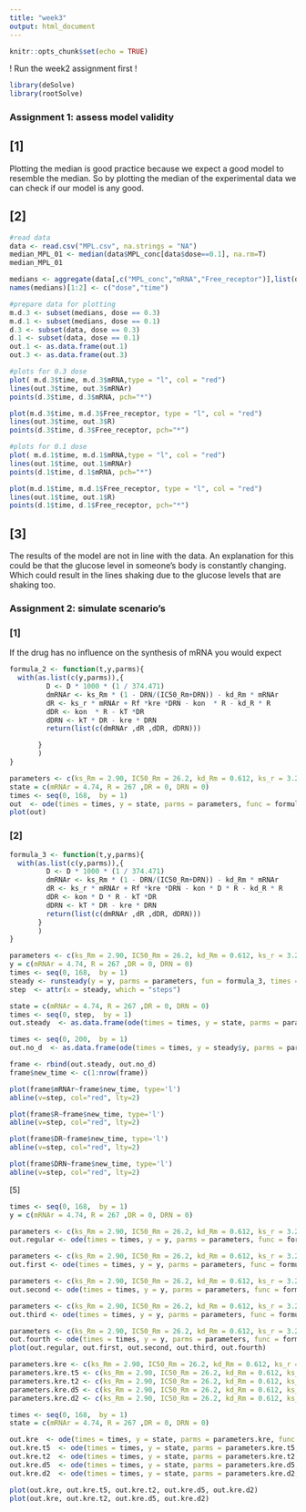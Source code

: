 ```yaml
---
title: "week3"
output: html_document
---
```


```r
knitr::opts_chunk$set(echo = TRUE)
```
! Run the week2 assignment first !
```r
library(deSolve)
library(rootSolve)
```
### Assignment 1: assess model validity

## [1]
Plotting the median is good practice because we expect a good model to resemble the median.
So by plotting the median of the experimental data we can check if our model is any good.


## [2]
```r
#read data
data <- read.csv("MPL.csv", na.strings = "NA")
median_MPL_01 <- median(data$MPL_conc[data$dose==0.1], na.rm=T)
median_MPL_01 

medians <- aggregate(data[,c("MPL_conc","mRNA","Free_receptor")],list(data$dose,data$time), median, na.rm=T)
names(medians)[1:2] <- c("dose","time")

#prepare data for plotting
m.d.3 <- subset(medians, dose == 0.3)
m.d.1 <- subset(medians, dose == 0.1)
d.3 <- subset(data, dose == 0.3)
d.1 <- subset(data, dose == 0.1)
out.1 <- as.data.frame(out.1)
out.3 <- as.data.frame(out.3)

#plots for 0.3 dose
plot( m.d.3$time, m.d.3$mRNA,type = "l", col = "red")
lines(out.3$time, out.3$mRNAr)
points(d.3$time, d.3$mRNA, pch="*")

plot(m.d.3$time, m.d.3$Free_receptor, type = "l", col = "red")
lines(out.3$time, out.3$R)
points(d.3$time, d.3$Free_receptor, pch="*")

#plots for 0.1 dose
plot( m.d.1$time, m.d.1$mRNA,type = "l", col = "red")
lines(out.1$time, out.1$mRNAr)
points(d.1$time, d.1$mRNA, pch="*")

plot(m.d.1$time, m.d.1$Free_receptor, type = "l", col = "red")
lines(out.1$time, out.1$R)
points(d.1$time, d.1$Free_receptor, pch="*")
```


## [3]
The results of the model are not in line with the data. An explanation for this could be that the glucose level in someone's body is constantly changing. Which could result in the lines shaking due to the glucose levels that are shaking too.

###  Assignment 2: simulate scenario’s 

### [1]
If the drug has no influence on the synthesis of mRNA you would expect

```r
formula_2 <- function(t,y,parms){
  with(as.list(c(y,parms)),{
         D <- D * 1000 * (1 / 374.471)
         dmRNAr <- ks_Rm * (1 - DRN/(IC50_Rm+DRN)) - kd_Rm * mRNAr
         dR <- ks_r * mRNAr + Rf *kre *DRN - kon  * R - kd_R * R
         dDR <- kon  * R - kT *DR
         dDRN <- kT * DR - kre * DRN
         return(list(c(dmRNAr ,dR ,dDR, dDRN)))

       }
       )
}

parameters <- c(ks_Rm = 2.90, IC50_Rm = 26.2, kd_Rm = 0.612, ks_r = 3.22, Rf = 0.49, kre = 0.57, kon = 0.00329, kd_R = 0.0572, kT = 0.63, D = 20 )
state = c(mRNAr = 4.74, R = 267 ,DR = 0, DRN = 0)
times <- seq(0, 168,  by = 1)
out  <- ode(times = times, y = state, parms = parameters, func = formula_2, method = "euler")
plot(out)
```


### [2]

```r
formula_3 <- function(t,y,parms){
  with(as.list(c(y,parms)),{
         D <- D * 1000 * (1 / 374.471)
         dmRNAr <- ks_Rm * (1 - DRN/(IC50_Rm+DRN)) - kd_Rm * mRNAr
         dR <- ks_r * mRNAr + Rf *kre *DRN - kon * D * R - kd_R * R
         dDR <- kon * D * R - kT *DR
         dDRN <- kT * DR - kre * DRN
         return(list(c(dmRNAr ,dR ,dDR, dDRN)))
       }
       )
}

parameters <- c(ks_Rm = 2.90, IC50_Rm = 26.2, kd_Rm = 0.612, ks_r = 3.22, Rf = 0.49, kre = 0.57, kon = 0.00329, kd_R = 0.0572, kT = 0.63, D = 20 )
y = c(mRNAr = 4.74, R = 267 ,DR = 0, DRN = 0)
times <- seq(0, 168,  by = 1)
steady <- runsteady(y = y, parms = parameters, fun = formula_3, times = c(0, 1e5), atol = c(0.05, 0.05, 0.05, 0.05))
step  <- attr(x = steady, which = "steps")

```

```r
state = c(mRNAr = 4.74, R = 267 ,DR = 0, DRN = 0)
times <- seq(0, step,  by = 1)
out.steady  <- as.data.frame(ode(times = times, y = state, parms = parameters, func = formula_3, method = "euler"))

times <- seq(0, 200,  by = 1)
out.no_d  <- as.data.frame(ode(times = times, y = steady$y, parms = parameters, func = formula_2, method = "euler"))

frame <- rbind(out.steady, out.no_d)
frame$new_time <- c(1:nrow(frame))

plot(frame$mRNAr~frame$new_time, type='l')
abline(v=step, col="red", lty=2)

plot(frame$R~frame$new_time, type='l')
abline(v=step, col="red", lty=2)

plot(frame$DR~frame$new_time, type='l')
abline(v=step, col="red", lty=2)

plot(frame$DRN~frame$new_time, type='l')
abline(v=step, col="red", lty=2)
```

[5]


```r
times <- seq(0, 168,  by = 1)
y = c(mRNAr = 4.74, R = 267 ,DR = 0, DRN = 0)

parameters <- c(ks_Rm = 2.90, IC50_Rm = 26.2, kd_Rm = 0.612, ks_r = 3.22, Rf = 0.49, kre = 0.00329, kon = 0.00329, kd_R = 0.0572, kT = 0.63, D = 20 )
out.regular <- ode(times = times, y = y, parms = parameters, func = formula_2, method = "euler")

parameters <- c(ks_Rm = 2.90, IC50_Rm = 26.2, kd_Rm = 0.612, ks_r = 3.22, Rf = 0.49, kre = 0.00329/5, kon = 0.00329, kd_R = 0.0572, kT = 0.63, D = 20 )
out.first <- ode(times = times, y = y, parms = parameters, func = formula_2, method = "euler")

parameters <- c(ks_Rm = 2.90, IC50_Rm = 26.2, kd_Rm = 0.612, ks_r = 3.22, Rf = 0.49, kre = 0.00329/2, kon = 0.00329, kd_R = 0.0572, kT = 0.63, D = 20 )
out.second <- ode(times = times, y = y, parms = parameters, func = formula_2, method = "euler")

parameters <- c(ks_Rm = 2.90, IC50_Rm = 26.2, kd_Rm = 0.612, ks_r = 3.22, Rf = 0.49, kre = 0.00329*5, kon = 0.00329, kd_R = 0.0572, kT = 0.63, D = 20 )
out.third <- ode(times = times, y = y, parms = parameters, func = formula_2, method = "euler")

parameters <- c(ks_Rm = 2.90, IC50_Rm = 26.2, kd_Rm = 0.612, ks_r = 3.22, Rf = 0.49, kre = 0.00329*2, kon = 0.00329, kd_R = 0.0572, kT = 0.63, D = 20 )
out.fourth <- ode(times = times, y = y, parms = parameters, func = formula_2, method = "euler")
plot(out.regular, out.first, out.second, out.third, out.fourth)
```

```r
parameters.kre <- c(ks_Rm = 2.90, IC50_Rm = 26.2, kd_Rm = 0.612, ks_r = 3.22, Rf = 0.49, kre = 0.57, kon = 0.00329, kd_R = 0.0572, kT = 0.63, D = 20 )
parameters.kre.t5 <- c(ks_Rm = 2.90, IC50_Rm = 26.2, kd_Rm = 0.612, ks_r = 3.22, Rf = 0.49, kre = 0.57*5, kon = 0.00329, kd_R = 0.0572, kT = 0.63, D = 20 )
parameters.kre.t2 <- c(ks_Rm = 2.90, IC50_Rm = 26.2, kd_Rm = 0.612, ks_r = 3.22, Rf = 0.49, kre = 0.57*2, kon = 0.00329, kd_R = 0.0572, kT = 0.63, D = 20 )
parameters.kre.d5 <- c(ks_Rm = 2.90, IC50_Rm = 26.2, kd_Rm = 0.612, ks_r = 3.22, Rf = 0.49, kre = 0.57/5, kon = 0.00329, kd_R = 0.0572, kT = 0.63, D = 20 )
parameters.kre.d2 <- c(ks_Rm = 2.90, IC50_Rm = 26.2, kd_Rm = 0.612, ks_r = 3.22, Rf = 0.49, kre = 0.57/2, kon = 0.00329, kd_R = 0.0572, kT = 0.63, D = 20 )

times <- seq(0, 168,  by = 1)
state = c(mRNAr = 4.74, R = 267 ,DR = 0, DRN = 0)

out.kre  <- ode(times = times, y = state, parms = parameters.kre, func = formula_1, method = "euler")
out.kre.t5  <- ode(times = times, y = state, parms = parameters.kre.t5, func = formula_1, method = "euler")
out.kre.t2  <- ode(times = times, y = state, parms = parameters.kre.t2, func = formula_1, method = "euler")
out.kre.d5  <- ode(times = times, y = state, parms = parameters.kre.d5, func = formula_1, method = "euler")
out.kre.d2  <- ode(times = times, y = state, parms = parameters.kre.d2, func = formula_1, method = "euler")

plot(out.kre, out.kre.t5, out.kre.t2, out.kre.d5, out.kre.d2)
plot(out.kre, out.kre.t2, out.kre.d5, out.kre.d2)

```

